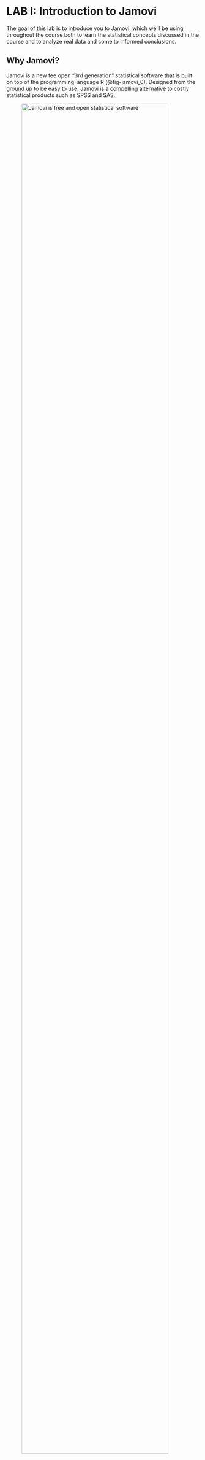 # LAB I: Introduction to Jamovi

The goal of this lab is to introduce you to Jamovi, which we'll be using throughout the course both to learn the statistical concepts discussed in the course and to analyze real data and come to informed conclusions.

## Why Jamovi?

Jamovi is a new fee open "3rd generation" statistical software that is built on top of the programming language R (@fig-jamovi_0). Designed from the ground up to be easy to use, Jamovi is a compelling alternative to costly statistical products such as SPSS and SAS.

![Jamovi is free and open statistical software](images/jamovi_0.png){#fig-jamovi_0 width="95%"}

::: {.callout-note icon="false"}
## **Some other advantages are:**

1.  Enables integration with R
2.  It provides informative tables and neat visuals
3.  Gives access to a user guide and community resources from the Jamovi website
:::

## Downloading and installing Jamovi

**Jamovi** is available for Windows (64-bit), macOS, Linux and ChromeOS. Installation on desktop is quite straight-forward. Just go to the Jamovi download page <https://www.jamovi.org/download.html>, and download the latest version (current release) for your operating system.

## Navigating Jamovi

When first starting jamovi, we will be presented with a user interface which looks something like this @fig-jamovi1.

```r
#| label: fig-jamovi1
#| fig-align: left
#| out-width: "95%"
#| echo: false
#| fig-cap: The menu bar provides access to all functions of the program.

knitr::include_graphics(here::here("images", "jamovi1.png"))
```

To the left is the spreadsheet view, and to the right is where the results of statistical tests appear. Down the middle is a bar separating these two regions, and this can be dragged to the left or the right to change their sizes.

 

Let's take a quick look at the Jamovi Main Menu, referred to hereafter as the **Menu**, as shown in (@fig-menu1). This Menu is displayed at the very top of the Jamovi screen:

```r
#| label: fig-menu1
#| fig-align: left
#| out-width: "95%"
#| echo: false
#| fig-cap: The menu bar provides access to all functions of the program.

knitr::include_graphics(here::here("images", "menu1.png"))
```

There are six tabs in the Menu (from left to right): 1. **File** (a layer with three horizontal levels $\equiv$), 2. **Variables**, 3. **Data,** 4. **Analyses**, 5. **Edit**, 6. **Settings** (the three dots $\vdots$ at the top right of the window) tabs (@tbl-menu).

+-------------------------------------------------------------------------------------------------------------------------------------------------------------+-----------------------------------------------------------------------------------------------------------------------------------------------------+
| Menu tab                                                                                                                                                    | Toolbar                                                                                                                                             |
+=============================================================================================================================================================+=====================================================================================================================================================+
| 1.  **File tab** ($\equiv$)                                                                                                                                 | ![](images/tab_file.png){width="40%"}                                                                                                               |
|                                                                                                                                                             |                                                                                                                                                     |
|     The file tab ![](images/hbars.png){width="24" height="17"} allows us to open/import existing files, save and export our files.                          |                                                                                                                                                     |
+-------------------------------------------------------------------------------------------------------------------------------------------------------------+-----------------------------------------------------------------------------------------------------------------------------------------------------+
| 2.  **Variables tab**                                                                                                                                       | ![](images/tab_variables.png){width="100%"}                                                                                                         |
|                                                                                                                                                             |                                                                                                                                                     |
|     This allows us to view and search our variables in a list view.                                                                                         | This view allows us to easily navigate our variables and do the following:                                                                          |
|                                                                                                                                                             |                                                                                                                                                     |
|                                                                                                                                                             | -   Search for a variable by scrolling through the list or search for one by name.                                                                  |
|                                                                                                                                                             |                                                                                                                                                     |
|                                                                                                                                                             | -   Edit the variable names and descriptions by double-clicking in the relevant field.                                                              |
|                                                                                                                                                             |                                                                                                                                                     |
|                                                                                                                                                             | -   Edit our variable details by double-clicking on the data symbol - the screen will appear for us to add all the necessary information.           |
|                                                                                                                                                             |                                                                                                                                                     |
|                                                                                                                                                             | -   Create a new variable by clicking on the + in the bottom right corner.                                                                          |
+-------------------------------------------------------------------------------------------------------------------------------------------------------------+-----------------------------------------------------------------------------------------------------------------------------------------------------+
| 3.  **Data tab**                                                                                                                                            | ![](images/tab_data.png){width="100%"}                                                                                                              |
|                                                                                                                                                             |                                                                                                                                                     |
|     Here we will see our raw data which are organised like Excel in rows and columns. We can also manipulate our data and add new variables when necessary. | Specifically, this tab allows us to do the following:                                                                                               |
|                                                                                                                                                             |                                                                                                                                                     |
|                                                                                                                                                             | -   Rename and add details to existing variables. Click on the *Setup* button, or double-click on the variable we want to manage.                   |
|                                                                                                                                                             |                                                                                                                                                     |
|                                                                                                                                                             | -   Compute and transform variables                                                                                                                 |
|                                                                                                                                                             |                                                                                                                                                     |
|                                                                                                                                                             | -   Add and/or Delete variables (columns)                                                                                                           |
|                                                                                                                                                             |                                                                                                                                                     |
|                                                                                                                                                             | -   Add Filters                                                                                                                                     |
|                                                                                                                                                             |                                                                                                                                                     |
|                                                                                                                                                             | -   Add and/or Delete Rows                                                                                                                          |
+-------------------------------------------------------------------------------------------------------------------------------------------------------------+-----------------------------------------------------------------------------------------------------------------------------------------------------+
| 4.  **Analyses tab**                                                                                                                                        | ![](images/tab_analysis.png)                                                                                                                        |
|                                                                                                                                                             |                                                                                                                                                     |
|     It includes the available statistical analyses that can be performed by Jamovi.                                                                         | We will spend most of our time in the Analyses Tab. The following six modules are pre-installed:                                                    |
|                                                                                                                                                             |                                                                                                                                                     |
|                                                                                                                                                             | -   Exploration                                                                                                                                     |
|                                                                                                                                                             |                                                                                                                                                     |
|                                                                                                                                                             | -   T-Tests                                                                                                                                         |
|                                                                                                                                                             |                                                                                                                                                     |
|                                                                                                                                                             | -   ANOVA                                                                                                                                           |
|                                                                                                                                                             |                                                                                                                                                     |
|                                                                                                                                                             | -   Regression                                                                                                                                      |
|                                                                                                                                                             |                                                                                                                                                     |
|                                                                                                                                                             | -   Frequencies                                                                                                                                     |
|                                                                                                                                                             |                                                                                                                                                     |
|                                                                                                                                                             | -   Factor                                                                                                                                          |
|                                                                                                                                                             |                                                                                                                                                     |
|                                                                                                                                                             | For example, if we want to perform regression analysis, we simply click the ''Regression" button.                                                   |
|                                                                                                                                                             |                                                                                                                                                     |
|                                                                                                                                                             | All other modules need to be installed using the **Modules** button (Plus button) in your top-right ![](images/modules.png){width="44"}             |
+-------------------------------------------------------------------------------------------------------------------------------------------------------------+-----------------------------------------------------------------------------------------------------------------------------------------------------+
| 5.  **Edit tab**                                                                                                                                            | ![](images/tab_edit.png)                                                                                                                            |
|                                                                                                                                                             |                                                                                                                                                     |
|     It includes a toolbar similar to a word processor.                                                                                                      | We can add extra information to our results using the buttons that are very similar to what we would find in Word (though there are fewer options). |
+-------------------------------------------------------------------------------------------------------------------------------------------------------------+-----------------------------------------------------------------------------------------------------------------------------------------------------+
| 6.  **Settings tab**                                                                                                                                        | ![](images/prefrences.png){width="170"}                                                                                                             |
|                                                                                                                                                             |                                                                                                                                                     |
|     (the three dots ${\vdots}$ at the top right of the window)                                                                                              | We can apply our preferences for a number of settings such as:                                                                                      |
|                                                                                                                                                             |                                                                                                                                                     |
|     ![](images/dots.png){width="14" height="29"}                                                                                                            | -   How many decimal numbers we want.                                                                                                               |
|                                                                                                                                                             |                                                                                                                                                     |
|     It includes the application settings that can be manged by the users according to their preferences.                                                    | -   If we want to learn R, we can also display the R syntax.                                                                                        |
|                                                                                                                                                             |                                                                                                                                                     |
|                                                                                                                                                             | -   Our graph colour scheme                                                                                                                         |
|                                                                                                                                                             |                                                                                                                                                     |
|                                                                                                                                                             | -   Our default missing value.                                                                                                                      |
+-------------------------------------------------------------------------------------------------------------------------------------------------------------+-----------------------------------------------------------------------------------------------------------------------------------------------------+

: Menu and toolbars of Jamovi {#tbl-menu}

 

## Types of Variables in Jamovi

Data variables can be one of four **measure types**:

-   ![](images/nominal.png){width="24" height="22"} **Nominal**: This type is for nominal categorical variables.

-   ![](images/ordinal.png){width="26"} **Ordinal**: This type is for ordinal categorical variables.

-   ![](images/continuous.png){width="23" height="21"} **Continuous** : this type is for variables with numeric values which are considered to be of *Interval* or *Ratio* scales.

-   ![](images/id.png){width="24"} **ID**: This will usally be our first column. This can be text or numbers, but it should be unique to each row.

 

and one of three **data types**:

-   **Integer**: These are full numbers e.g. 1, 2, 3, \... 100, etc. - Integers can be used for all three measure types . When used for Nominal/Ordinal data numbers will represent labels e.g. male=1; female=2.

-   **Decimal:** These are numbers with decimal points. e.g. 1.3, 5.6, 7.8, etc. - This will usually only be used for continuous data.

-   **Text:** This can be used for ordinal and nominal data.

The measure types are designated by the symbol in the header of the variable's column. Note that some combinations of data-type and measure-type don't make sense, and Jamovi won't let us choose these.

+---------------+----------------+----------------+----------------+
|               |                | Measure        |                |
+===============+================+================+================+
| **Data**      | Nominal        | Ordinal        | Continuous     |
+---------------+----------------+----------------+----------------+
| Integer       | ${\checkmark}$ | ${\checkmark}$ | ${\checkmark}$ |
+---------------+----------------+----------------+----------------+
| Decimal       |                |                | ${\checkmark}$ |
+---------------+----------------+----------------+----------------+
| Text          | ${\checkmark}$ | ${\checkmark}$ |                |
+---------------+----------------+----------------+----------------+

: Types of data and measures {#tbl-types}

 

## Importing our Data

It is possible to simply begin typing values into the Jamovi spreadsheet as we would with any other spreadsheet software. Alternatively, existing data sets in a range of formats (OMV, Excel, CSV, SPSS, R data, Stata, SAS) can be opened in Jamovi.

To open a file, select the File tab ![](images/hbars.png){width="28" height="17"} at the top left hand corner, select 'Open' and then 'This PC', and choose from the files listed on 'Browse' that are stored on our computer:

```mermaid
flowchart LR
  A[File tab ] -.-> B(Open) -.-> C(This PC) -.-> D(Browse) -.-> E(Open our file)
```

```r
#| label: fig-open2
#| fig-align: left
#| out-width: "95%"
#| echo: false
#| fig-cap: Open an existing file stored on our computer into Jamovi.

knitr::include_graphics(here::here("images", "open2.png"))
```
